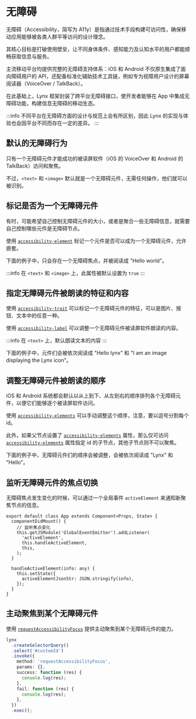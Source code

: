 # 无障碍


无障碍（Accessibility，简写为 A11y）是指通过技术手段构建可访问性，确保移动应用能够被各类人群平等访问的设计理念。

其核心目标是打破使用壁垒，让不同身体条件、感知能力及认知水平的用户都能顺畅获取信息与服务。

主流移动平台均提供完整的无障碍支持体系：iOS 和 Android 不仅原生集成了面向障碍用户的 API，还配备标准化辅助技术工具链，例如专为视障用户设计的屏幕阅读器（VoiceOver / TalkBack）。

在此基础上，Lynx 框架封装了跨平台无障碍接口，使开发者能够在 App 中集成无障碍功能，构建信息无障碍的移动生态。

:::info
不同平台在无障碍方面的设计与规范上会有所区别，因此 Lynx 的实现与体验也会因平台不同而存在一定的差异。
:::

## 默认的无障碍行为

只有一个无障碍元件才能成功的被读屏软件（iOS 的 VoiceOver 和 Android 的 TalkBack）访问和聚焦。

不过，`<text>` 和 `<image>` 默认就是一个无障碍元件，无需任何操作，他们就可以被识别。

<Go
  example="accessibility"
  img="https://lf-lynx.tiktok-cdns.com/obj/lynx-artifacts-oss-sg/lynx-website/assets/doc/a11y.gif"
  defaultEntryFile="dist/main.lynx.bundle"
  defaultFile="src/Default.tsx"
  entry="src/Default.tsx"
  highlight="{4-5}"
/>

## 标记是否为一个无障碍元件

有时，可能希望自己控制无障碍元件的大小，或者是聚合一些无障碍信息，就需要自己控制哪些元件是无障碍节点。

使用 [`accessibility-element`](api/elements/built-in/view#accessibility-element) 标记一个元件是否可以成为一个无障碍元件，允许嵌套。

下面的例子中，只会存在一个无障碍焦点，并被阅读成 "Hello world"。

<Go
  example="accessibility"
  img="https://lf-lynx.tiktok-cdns.com/obj/lynx-artifacts-oss-sg/lynx-website/assets/doc/a11y.gif"
  defaultEntryFile="dist/main.lynx.bundle"
  defaultFile="src/Customized.tsx"
  entry="src/Customized.tsx"
  highlight="{5,8,9}"
/>

:::info
在 `<text>` 和 `<image>` 上，此属性被默认设置为 `true`
:::

## 指定无障碍元件被朗读的特征和内容

使用 [`accessibility-trait`](api/elements/built-in/view#accessibility-trait) 可以标记一个无障碍元件的特征，可以是图片、按钮、文本中的任意一种。

使用 [`accessibility-label`](api/elements/built-in/view#accessibility-label) 可以调整一个无障碍元件被读屏软件朗读的内容。

:::info
在 `<text>` 上，默认朗读文本的内容
:::

下面的例子中，元件们会被依次阅读成 "Hello lynx" 和 "I am an image displaying the Lynx icon"。

<Go
  example="accessibility"
  img="https://lf-lynx.tiktok-cdns.com/obj/lynx-artifacts-oss-sg/lynx-website/assets/doc/a11y.gif"
  defaultEntryFile="dist/main.lynx.bundle"
  defaultFile="src/LabelAndTraits.tsx"
  entry="src/LabelAndTraits.tsx"
  highlight="{6,7,16,17}"
/>

## 调整无障碍元件被朗读的顺序

iOS 和 Android 系统都会默认以从上到下、从左到右的顺序排列各个无障碍元件，以便它们能够逐个被读屏软件访问。

使用 [`accessibility-elements`](api/elements/built-in/view#accessibility-elements) 可以手动调整这个顺序，注意，要以逗号分割每个 id。

此外，如果父节点设置了 [`accessibility-elements`](api/elements/built-in/view#accessibility-elements) 属性，那么仅可访问 [`accessibility-elements`](api/elements/built-in/view#accessibility-elements) 属性指定 id 的子节点，其他子节点则不可以聚焦。

下面的例子中，无障碍元件们的顺序会被调整，会被依次阅读成 "Lynx" 和 "Hello"。

<Go
  example="accessibility"
  img="https://lf-lynx.tiktok-cdns.com/obj/lynx-artifacts-oss-sg/lynx-website/assets/doc/a11y.gif"
  defaultEntryFile="dist/main.lynx.bundle"
  defaultFile="src/ReOrder.tsx"
  entry="src/ReOrder.tsx"
  highlight="{304}"
  highlight="{3,5,6}"
/>

## 监听无障碍元件的焦点切换

无障碍焦点发生变化的时候，可以通过一个全局事件 `activeElement` 来通知新聚焦节点的信息。

```tsx
export default class App extends Component<Props, State> {
  componentDidMount() {
    // 监听焦点变化
    this.getJSModule('GlobalEventEmitter').addListener(
      'activeElement',
      this.handleActiveElement,
      this,
    );
  }

  handleActiveElement(info: any) {
    this.setState({
      activeElementJsonStr: JSON.stringify(info),
    });
  }
}
```

## 主动聚焦到某个无障碍元件

使用 [`requestAccessibilityFocus`](api/elements/built-in/view#requestaccessibilityfocus) 提供主动聚焦到某个无障碍元件的能力。

```ts
lynx
  .createSelectorQuery()
  .select('#customId')
  .invoke({
    method: 'requestAccessibilityFocus',
    params: {},
    success: function (res) {
      console.log(res);
    },
    fail: function (res) {
      console.log(res);
    },
  })
  .exec();
```
